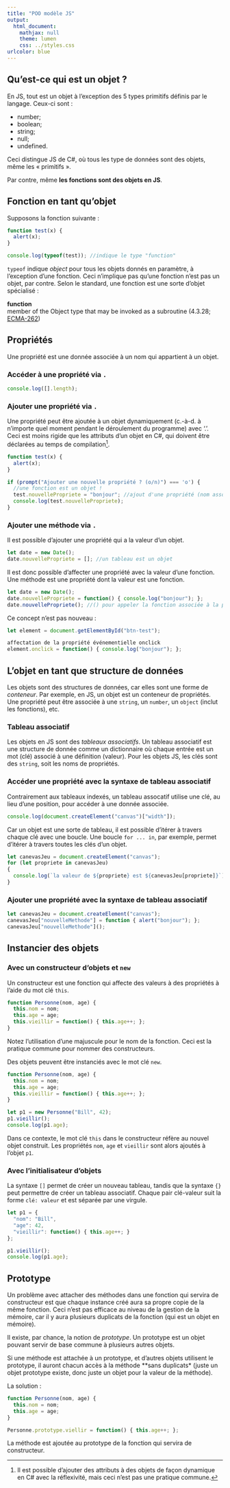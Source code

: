 ```yaml
---
title: "POO modèle JS"
output:
  html_document:
    mathjax: null
    theme: lumen
    css: ../styles.css
urlcolor: blue
---
```


## Qu'est-ce qui est un objet ?
En JS, tout est un objet à l'exception des 5 types primitifs définis par le langage. Ceux-ci sont :

* number;
* boolean;
* string;
* null;
* undefined.

Ceci distingue JS de C#, où tous les type de données sont des objets, même les « primitifs ».

Par contre, même **les fonctions sont des objets en JS**.

## Fonction en tant qu'objet
Supposons la fonction suivante :

```js
function test(x) {
  alert(x);
}

console.log(typeof(test)); //indique le type "function"
```

`typeof` indique _object_ pour tous les objets donnés en paramètre, à l'exception d'une fonction. Ceci n'implique pas qu'une fonction n'est pas un objet, par contre. Selon le standard, une fonction est une sorte d'objet spécialisé :

**function**  
member of the Object type that may be invoked as a subroutine
(4.3.28; [ECMA-262](http://www.ecma-international.org/ecma-262/7.0/index.html#sec-terms-and-definitions-function))

## Propriétés
Une propriété est une donnée associée à un nom qui appartient à un objet.

### Accéder à une propriété via `.`
```js
console.log([].length);
```

### Ajouter une propriété via `.`
Une propriété peut être ajoutée à un objet dynamiquement (c.-à-d. à n'importe quel moment pendant le déroulement du programme) avec '.'. Ceci est moins rigide que les attributs d'un objet en C\#, qui doivent être déclarées au temps de compilation[^1].

```js
function test(x) {
  alert(x);
}

if (prompt("Ajouter une nouvelle propriété ? (o/n)") === 'o') {
  //une fonction est un objet !
  test.nouvellePropriete = "bonjour"; //ajout d'une propriété (nom associé avec une valeur)
  console.log(test.nouvellePropriete);
}
```

### Ajouter une méthode via `.`
Il est possible d'ajouter une propriété qui a la valeur d'un objet.
```js
let date = new Date();
date.nouvellePropriete = []; //un tableau est un objet
```

Il est donc possible d'affecter une propriété avec la valeur d'une fonction. Une méthode est une propriété dont la valeur est une fonction.
```js
let date = new Date();
date.nouvellePropriete = function() { console.log("bonjour"); };
date.nouvellePropriete(); //() pour appeler la fonction associée à la propriété
```

Ce concept n'est pas nouveau :
```js
let element = document.getElementById("btn-test");

affectation de la propriété événementielle onclick
element.onclick = function() { console.log("bonjour"); };
```

## L'objet en tant que structure de données
Les objets sont des structures de données, car elles sont une forme de _conteneur_. Par exemple, en JS, un objet est un conteneur de propriétés. Une propriété peut être associée à une `string`, un `number`, un `object` (inclut les fonctions), etc.

### Tableau associatif
Les objets en JS sont des _tableaux associatifs_. Un tableau associatif est une structure de donnée comme un dictionnaire où chaque entrée est un mot (clé) associé à une définition (valeur). Pour les objets JS, les clés sont des `string`, soit les noms de propriétés.

### Accéder une propriété avec la syntaxe de tableau associatif
Contrairement aux tableaux indexés, un tableau assocatif utilise une clé, au lieu d'une position, pour accéder à une donnée associée.

```js
console.log(document.createElement("canvas")["width"]);
```

Car un objet est une sorte de tableau, il est possible d'itérer à travers chaque clé avec une boucle. Une boucle `for ... in`, par exemple, permet d'itérer à travers toutes les clés d'un objet.

```js
let canevasJeu = document.createElement("canvas");
for (let propriete in canevasJeu)
{
  console.log(`la valeur de ${propriete} est ${canevasJeu[propriete]}`);
}
```

### Ajouter une propriété avec la syntaxe de tableau associatif
```js
let canevasJeu = document.createElement("canvas");
canevasJeu["nouvelleMethode"] = function { alert("bonjour"); };
canevasJeu["nouvelleMethode"]();
```

## Instancier des objets
### Avec un constructeur d'objets et `new`
Un constructeur est une fonction qui affecte des valeurs à des propriétés à l'aide du mot clé `this`.

```js
function Personne(nom, age) {
  this.nom = nom;
  this.age = age;
  this.vieillir = function() { this.age++; };
}
```
Notez l'utilisation d'une majuscule pour le nom de la fonction. Ceci est la pratique commune pour nommer des constructeurs.

Des objets peuvent être instanciés avec le mot clé `new`.

```js
function Personne(nom, age) {
  this.nom = nom;
  this.age = age;
  this.vieillir = function() { this.age++; };
}

let p1 = new Personne("Bill", 42);
p1.vieillir();
console.log(p1.age);
```
Dans ce contexte, le mot clé `this` dans le constructeur réfère au nouvel objet construit. Les propriétés `nom`, `age` et `vieillir` sont alors ajoutés à l'objet `p1`.

### Avec l'initialisateur d'objets
La syntaxe `[]` permet de créer un nouveau tableau, tandis que la syntaxe `{}` peut permettre de créer un tableau associatif. Chaque pair clé-valeur suit la forme `clé: valeur` et est séparée par une virgule.

```js
let p1 = { 
  "nom": "Bill",
  "age": 42,
  "vieillir": function() { this.age++; }
};

p1.vieillir();
console.log(p1.age);
```

## Prototype
Un problème avec attacher des méthodes dans une fonction qui servira de constructeur est que chaque instance créé aura sa propre copie de la même fonction. Ceci n'est pas efficace au niveau de la gestion de la mémoire, car il y aura plusieurs duplicats de la fonction (qui est un objet en mémoire).

Il existe, par chance, la notion de _prototype_. Un prototype est un objet pouvant servir de base commune à plusieurs autres objets.

Si une méthode est attachée à un prototype, et d'autres objets utilisent le prototype, il auront chacun accès à la méthode **sans duplicats* (juste un objet prototype existe, donc juste un objet pour la valeur de la méthode).

La solution :
```js
function Personne(nom, age) {
  this.nom = nom;
  this.age = age;
}

Personne.prototype.viellir = function() { this.age++; };
```

La méthode est ajoutée au prototype de la fonction qui servira de constructeur.

[^1]: Il est possible d'ajouter des attributs à des objets de façon dynamique en C\# avec la réflexivité, mais ceci n'est pas une pratique commune.
